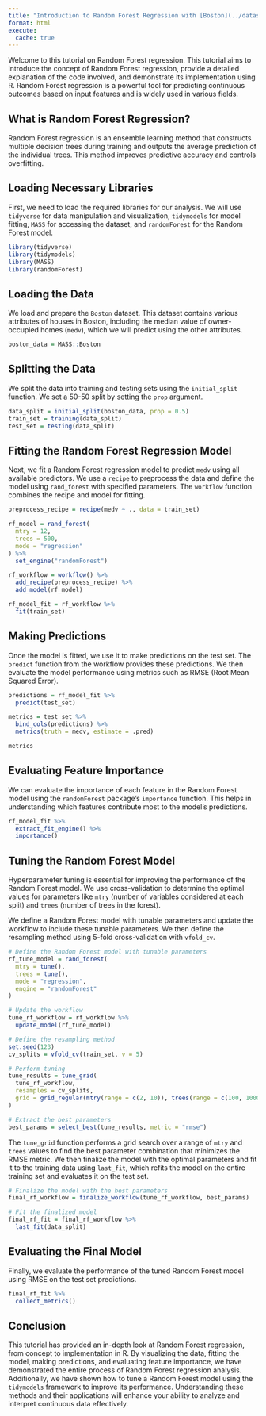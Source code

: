 ```yaml
---
title: "Introduction to Random Forest Regression with [Boston](../datasets/boston.qmd) data"
format: html
execute: 
  cache: true
---
```


Welcome to this tutorial on Random Forest regression. This tutorial aims to introduce the concept of Random Forest regression, provide a detailed explanation of the code involved, and demonstrate its implementation using R. Random Forest regression is a powerful tool for predicting continuous outcomes based on input features and is widely used in various fields.

## What is Random Forest Regression?

Random Forest regression is an ensemble learning method that constructs multiple decision trees during training and outputs the average prediction of the individual trees. This method improves predictive accuracy and controls overfitting.

## Loading Necessary Libraries

First, we need to load the required libraries for our analysis. We will use `tidyverse` for data manipulation and visualization, `tidymodels` for model fitting, `MASS` for accessing the dataset, and `randomForest` for the Random Forest model.

```r
library(tidyverse)
library(tidymodels)
library(MASS)
library(randomForest)
```

## Loading the Data

We load and prepare the `Boston` dataset. This dataset contains various attributes of houses in Boston, including the median value of owner-occupied homes (`medv`), which we will predict using the other attributes.

```r
boston_data = MASS::Boston
```

## Splitting the Data

We split the data into training and testing sets using the `initial_split` function. We set a 50-50 split by setting the `prop` argument.

```r
data_split = initial_split(boston_data, prop = 0.5)
train_set = training(data_split)
test_set = testing(data_split)
```

## Fitting the Random Forest Regression Model

Next, we fit a Random Forest regression model to predict `medv` using all available predictors. We use a `recipe` to preprocess the data and define the model using `rand_forest` with specified parameters. The `workflow` function combines the recipe and model for fitting.

```r
preprocess_recipe = recipe(medv ~ ., data = train_set)

rf_model = rand_forest(
  mtry = 12,
  trees = 500,
  mode = "regression"
) %>% 
  set_engine("randomForest")

rf_workflow = workflow() %>% 
  add_recipe(preprocess_recipe) %>% 
  add_model(rf_model)

rf_model_fit = rf_workflow %>% 
  fit(train_set)
```

## Making Predictions

Once the model is fitted, we use it to make predictions on the test set. The `predict` function from the workflow provides these predictions. We then evaluate the model performance using metrics such as RMSE (Root Mean Squared Error).

```r
predictions = rf_model_fit %>% 
  predict(test_set)

metrics = test_set %>% 
  bind_cols(predictions) %>% 
  metrics(truth = medv, estimate = .pred)

metrics
```

## Evaluating Feature Importance

We can evaluate the importance of each feature in the Random Forest model using the `randomForest` package's `importance` function. This helps in understanding which features contribute most to the model's predictions.

```r

rf_model_fit %>% 
  extract_fit_engine() %>% 
  importance()

```

## Tuning the Random Forest Model

Hyperparameter tuning is essential for improving the performance of the Random Forest model. We use cross-validation to determine the optimal values for parameters like `mtry` (number of variables considered at each split) and `trees` (number of trees in the forest).

We define a Random Forest model with tunable parameters and update the workflow to include these tunable parameters. We then define the resampling method using 5-fold cross-validation with `vfold_cv`.

```r
# Define the Random Forest model with tunable parameters
rf_tune_model = rand_forest(
  mtry = tune(),
  trees = tune(),
  mode = "regression",
  engine = "randomForest"
)

# Update the workflow
tune_rf_workflow = rf_workflow %>% 
  update_model(rf_tune_model)

# Define the resampling method
set.seed(123)
cv_splits = vfold_cv(train_set, v = 5)

# Perform tuning
tune_results = tune_grid(
  tune_rf_workflow,
  resamples = cv_splits,
  grid = grid_regular(mtry(range = c(2, 10)), trees(range = c(100, 1000)), levels = 10)
)

# Extract the best parameters
best_params = select_best(tune_results, metric = "rmse")
```

The `tune_grid` function performs a grid search over a range of `mtry` and `trees` values to find the best parameter combination that minimizes the RMSE metric. We then finalize the model with the optimal parameters and fit it to the training data using `last_fit`, which refits the model on the entire training set and evaluates it on the test set.

```r
# Finalize the model with the best parameters
final_rf_workflow = finalize_workflow(tune_rf_workflow, best_params)

# Fit the finalized model
final_rf_fit = final_rf_workflow %>%
  last_fit(data_split)
```

## Evaluating the Final Model

Finally, we evaluate the performance of the tuned Random Forest model using RMSE on the test set predictions.

```r
final_rf_fit %>% 
  collect_metrics()
```

## Conclusion

This tutorial has provided an in-depth look at Random Forest regression, from concept to implementation in R. By visualizing the data, fitting the model, making predictions, and evaluating feature importance, we have demonstrated the entire process of Random Forest regression analysis. Additionally, we have shown how to tune a Random Forest model using the `tidymodels` framework to improve its performance. Understanding these methods and their applications will enhance your ability to analyze and interpret continuous data effectively.
